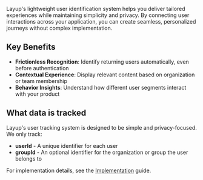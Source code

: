 Layup's lightweight user identification system helps you deliver tailored experiences while maintaining simplicity and privacy. By connecting user interactions across your application, you can create seamless, personalized journeys without complex implementation.

## Key Benefits

- **Frictionless Recognition**: Identify returning users automatically, even before authentication
- **Contextual Experience**: Display relevant content based on organization or team membership
- **Behavior Insights**: Understand how different user segments interact with your product

## What data is tracked

Layup's user tracking system is designed to be simple and privacy-focused. We only track:

- **userId** - A unique identifier for each user
- **groupId** - An optional identifier for the organization or group the user belongs to

For implementation details, see the [Implementation](/user-tracking/implementation) guide.
